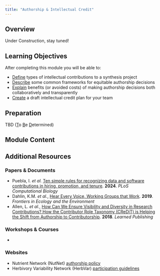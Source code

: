 ```yaml
---
title: "Authorship & Intellectual Credit"
---
```


## Overview

Under Construction, stay tuned!

## Learning Objectives

After completing this module you will be able to: 

- <u>Define</u> types of intellectual contributions to a synthesis project
- <u>Describe</u> some common frameworks for equitable authorship decisions
- <u>Explain</u> benefits (or avoided costs) of making authorship decisions both collaboratively and transparently
- <u>Create</u> a draft intellectual credit plan for your team

## Preparation

TBD (<u>T</u>o <u>B</u>e <u>D</u>etermined)

## Module Content



## Additional Resources

### Papers & Documents

- Puebla, I. _et al._ [Ten simple rules for recognizing data and software contributions in hiring, promotion, and tenure](https://journals.plos.org/ploscompbiol/article?id=10.1371/journal.pcbi.1012296). **2024**. _PLoS Computational Biology_
- Dahlin, K.M. _et al._, [Hear Every Voice, Working Groups that Work](https://esajournals.onlinelibrary.wiley.com/doi/10.1002/fee.2115). **2019**. _Frontiers in Ecology and the Environment_
- Allen, L. _et al._, [How Can We Ensure Visibility and Diversity in Research Contributions? How the Contributor Role Taxonomy (CReDiT) is Helping the Shift from Authorship to Contributorship](https://onlinelibrary.wiley.com/doi/epdf/10.1002/leap.1210). **2018**. _Learned Publishing_

### Workshops & Courses

- 

### Websites

- Nutrient Network (NutNet) [authorship policy](https://nutnet.org/authorship)
- Herbivory Variability Network (HerbVar) [participation guidelines](https://herbvar.org/participation.html)
